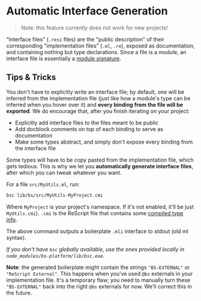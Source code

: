 # Automatic Interface Generation

> Note: this feature currently does not work for new projects!

"Interface files" (`.resi` files) are the "public description" of their corresponding "implementation files" (`.ml`, `.re`), exposed as documentation, and containing nothing but type declarations. Since a file is a module, an interface file is essentially a [module signature](https://reasonml.github.io/docs/en/module.html#signatures).

## Tips & Tricks

You don't have to explicitly write an interface file; by default, one will be inferred from the implementation file (just like how a module's type can be inferred when you hover over it) and **every binding from the file will be exported**. We do encourage that, after you finish iterating on your project:

- Explicitly add interface files to the files meant to be public
- Add docblock comments on top of each binding to serve as documentation
- Make some types abstract, and simply don't expose every binding from the interface file

Some types will have to be copy pasted from the implementation file, which gets tedious. This is why we let you **automatically generate interface files**, after which you can tweak whatever you want.

For a file `src/MyUtils.ml`, run:

```sh
bsc lib/bs/src/MyUtils-MyProject.cmi
```

Where `MyProject` is your project's namespace. If it's not enabled, it'll be just `MyUtils.cmi`). `.cmi` is the ReScript file that contains some [compiled type info](https://reasonml.github.io/community/faq#compiled-files).

The above command outputs a boilerplate `.mli` interface to stdout (old ml syntax).

_If you don't have `bsc` globally available, use the ones provided locally in `node_modules/bs-platform/lib/bsc.exe`_.

**Note**: the generated boilerplate might contain the strings `"BS-EXTERNAL"` or `"ReScript External"`. This happens when you've used `@bs` externals in your implementation file. It's a temporary flaw; you need to manually turn these `"BS-EXTERNAL"` back into the right `@bs` externals for now. We'll correct this in the future.
